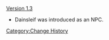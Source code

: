 [[Version 1.3]]
*Dainsleif was introduced as an NPC.
<noinclude>[[Category:Change History]]</noinclude>